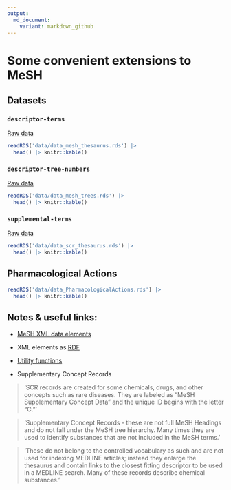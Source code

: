 ```yaml
---
output:
  md_document:
    variant: markdown_github
---
```


# Some convenient extensions to MeSH



## Datasets

### `descriptor-terms`

[Raw data](https://nlmpubs.nlm.nih.gov/projects/mesh/MESH_FILES/xmlmesh/)

```r
readRDS('data/data_mesh_thesaurus.rds') |>
  head() |> knitr::kable()
```


### `descriptor-tree-numbers`

[Raw data](https://nlmpubs.nlm.nih.gov/projects/mesh/MESH_FILES/meshtrees/)

```r
readRDS('data/data_mesh_trees.rds') |>
  head() |> knitr::kable()
```


### `supplemental-terms`

[Raw data](https://nlmpubs.nlm.nih.gov/projects/mesh/MESH_FILES/xmlmesh/)

```r
readRDS('data/data_scr_thesaurus.rds') |>
  head() |> knitr::kable()
```


## Pharmacological Actions

```r
readRDS('data/data_PharmacologicalActions.rds') |>
  head() |> knitr::kable()
```




## Notes & useful links:

* [MeSH XML data elements](https://www.nlm.nih.gov/mesh/xml_data_elements.html)

* XML elements as [RDF](https://id.nlm.nih.gov/mesh/D000001.html)

* [Utility functions](https://github.com/scienceai/mesh-tree)

* Supplementary Concept Records

> 'SCR records are created for some chemicals, drugs, and other concepts
such as rare diseases. They are labeled as "MeSH Supplementary Concept
Data" and the unique ID begins with the letter "C."' 

> 'Supplementary Concept Records - these are not full MeSH Headings
and do not fall under the MeSH tree hierarchy. Many times they are used
to identify substances that are not included in the MeSH terms.'

> 'These do not belong to the controlled vocabulary as such and are not used for indexing MEDLINE articles; instead they enlarge the thesaurus and contain links to the closest fitting descriptor to be used in a MEDLINE search. Many of these records describe chemical substances.'

